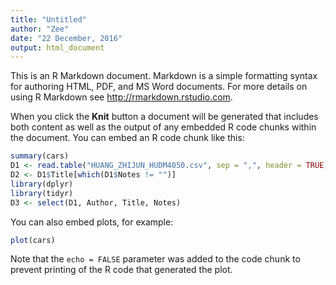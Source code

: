 ```yaml
---
title: "Untitled"
author: "Zee"
date: "22 December, 2016"
output: html_document
---
```


This is an R Markdown document. Markdown is a simple formatting syntax for authoring HTML, PDF, and MS Word documents. For more details on using R Markdown see <http://rmarkdown.rstudio.com>.

When you click the **Knit** button a document will be generated that includes both content as well as the output of any embedded R code chunks within the document. You can embed an R code chunk like this:

```r
summary(cars)
D1 <- read.table("HUANG_ZHIJUN_HUDM4050.csv", sep = ",", header = TRUE)
D2 <- D1$Title[which(D1$Notes != "")]
library(dplyr)
library(tidyr)
D3 <- select(D1, Author, Title, Notes)
```

You can also embed plots, for example:

```r
plot(cars)
```

Note that the `echo = FALSE` parameter was added to the code chunk to prevent printing of the R code that generated the plot.
